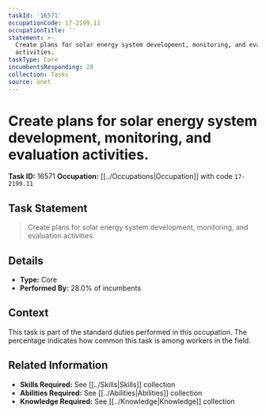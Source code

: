 ```yaml
---
taskId: '16571'
occupationCode: 17-2199.11
occupationTitle: ''
statement: >-
  Create plans for solar energy system development, monitoring, and evaluation
  activities.
taskType: Core
incumbentsResponding: 28
collection: Tasks
source: onet
---
```

# Create plans for solar energy system development, monitoring, and evaluation activities.

**Task ID:** 16571
**Occupation:** [[../Occupations|Occupation]] with code `17-2199.11`

## Task Statement

> Create plans for solar energy system development, monitoring, and evaluation activities.

## Details

- **Type:** Core
- **Performed By:** 28.0% of incumbents

## Context

This task is part of the standard duties performed in this occupation. The percentage indicates how common this task is among workers in the field.

## Related Information

- **Skills Required:** See [[../Skills|Skills]] collection
- **Abilities Required:** See [[../Abilities|Abilities]] collection
- **Knowledge Required:** See [[../Knowledge|Knowledge]] collection
